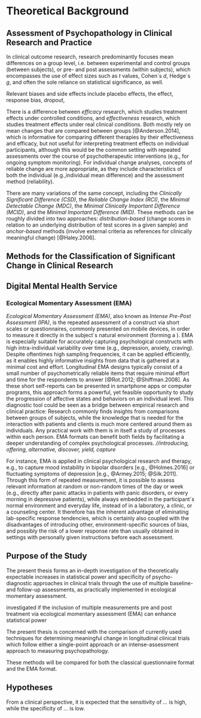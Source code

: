 
# Theoretical Background



## Assessment of Psychopathology in Clinical Research and Practice




In clinical outcome research, research predominantly focuses mean differences on a group level, i.e. between experimental and control groups (between subjects), or pre- and post assessments (within subjects), which encompasses the use of effect sizes such as _t_ values, Cohen´s _d_, Hedge´s _g_, and often the sole reliance on statistical significance, as well. 
\par

Relevant biases and side effects include placebo effects, the \enquote{hello-and-goodbye} effect, response bias, dropout, 

\par
There is a difference between _efficacy_ research, which studies treatment effects under controlled conditions, and _effectiveness_ research, which studies treatment effects under real clinical conditions. Both mostly rely on mean changes that are compared between groups [@Anderson.2014], which is informative for comparing different therapies by their effectiveness and efficacy, but not useful for interpreting treatment effects on individual participants, although this would be the common setting with repeated assessments over the course of psychotherapeutic interventions (e.g., for ongoing symptom monitoring). For individual change analyses, concepts of reliable change are more appropriate, as they include characteristics of both the individual (e.g.,individual mean difference) and the assessment method (reliability).
\par
There are many variations of the same concept, including the _Clinically Significant Difference (CSD)_, the _Reliable Change Index (RCI)_, the _Minimal Detectable Change (MDC)_, the _Minimal Clinically Important Difference (MCID)_, and the _Minimal Important Difference (MID)_.	These methods can be roughly divided into two approaches: _distribution-based_ (change scores in relation to an underlying distribution of test scores in a given sample) and _anchor-based_ methods (involve external criteria as references for clinically meaningful change) [@Haley.2006].



## Methods for the Classification of Significant Change in Clinical Research


<!--
//``Clinical research and clinical practice in any discipline that involves repeated testing of subjects regarding some measurable characteristics can benefit from being able to determine if a specific change in test scores over time could be attributed to measurement error alone or exceeds this interval significantly and could therefore be attributed to another influence, e.g., an intervention.´´ \par
//First applied in marital counseling and psychotherapy research [@Jacobson.1984; @Jacobson.1991], now also in many neuropsychological settings (e.g., for rehabilitation after epilepsy surgery or concussions, cognitive changes in cognitively impaired patients) \par

//Most common is calculating and reporting mean differences and respective effect sizes (e.g., Cohen´s d, Hedge´s g), t values and p values \par

- mean differences between pre- and post-timepoints or between treatment and control groups \par

-	reasonable for cumulating evidence in meta-analyses \par

-	but results often interpreted only in terms of statistical significance \par

//``@Jacobson.1991 criticised two fundamental aspects of this use of statistical significance tests: (1) They do not take into account the within-subject variability of the construct of interest and (2) a statistically significant difference between group means does not automatically suggest a clinically meaningful difference, because, as @Cohen.1994 argued, any difference can be statistically significant, just given a large enough sample.´´
-->


## Digital Mental Health Service



### Ecological Momentary Assessment (EMA)

_Ecological Momentary Assessment (EMA)_, also known as _Intense Pre-Post Assessment (IPA)_, is the repeated assessment of a construct via short scales or questionnaires, commonly presented on mobile devices, in order to measure it directly in the subject´s natural environment (forming a \enquote{\textit{field experiment}}). EMA is especially suitable for accurately capturing psychological constructs with high intra-individual variability over time (e.g., depression, anxiety, craving). Despite oftentimes high sampling frequencies, it can be applied efficiently, as it enables highly informative insights from data that is gathered at a minimal cost and effort. Longitudinal EMA designs typically consist of a small number of psychometrically reliable items that require minimal effort and time for the respondents to answer [@Rot.2012; @Shiffman.2008]. As these short self-reports can be presented in smartphone apps or computer programs, this approach forms a powerful, yet feasible opportunity to study the progression of affective states and behaviors on an individual level.
\par
This diagnostic tool could be seen as a bridge between empirical research and clinical practice: Research commonly finds insights from comparisons between groups of subjects, while the knowledge that is needed for the interaction with patients and clients is much more centered around them as individuals. Any practical work with them is in itself a study of processes within each person. EMA formats can benefit both fields by facilitating a deeper understanding of complex psychological processes.
\par
_//introducing, offering, alternative, discover, yield, capture_
\par

For instance, EMA is applied in clinical psychological research and therapy, e.g., to capture mood instability in bipolar disorders [e.g., @Holmes.2016] or fluctuating symptoms of depression [e.g., @Armey.2015; @Silk.2011]. Through this form of repeated measurement, it is possible to assess relevant information at random or non-random times of the day or week (e.g., directly after panic attacks in patients with panic disorders, or every morning in depressive patients), while always embedded in the participant´s normal environment and everyday life, instead of in a laboratory, a clinic, or a counseling center. It therefore has the inherent advantage of eliminating lab-specific response tendencies, which is certainly also coupled with the disadvantages of introducing other, environment-specific sources of bias, and possibly the risk of a lower response rate than usually obtained in settings with personally given instructions before each assessment.



\par
<!--
//plot shows high mood variability pre-treatment (SD = 3.81) and much lower variability post-treatment (SD = 1.04), as well as a higher pre-treatment mean (M = 9.11) than post-treatment mean (M = 1.86)  
//plots show the simple advantages of multiple assessments in two intervals over two single assessments (pre- and post-treatment): imagine assessing depressive symptoms in participant 1 randomly on day 7 pre-treatment (score of 20) and on day 6 post-treatment (score of 0) -> total difference of -20 points -> very powerful intervention!  
//or imagine assessing depressive symptoms in participant 1 randomly on day 12 pre-treatment (score of about 5) and on day 26 post-treatment (score of 5) -> total difference of 0 points -> useless intervention (possibly worse than placebo)!
-->




## Purpose of the Study

The present thesis forms an in-depth investigation of the theoretically expectable increases in statistical power and specificity of psycho-diagnostic approaches in clinical trials through the use of multiple baseline- and follow-up assessments, as practically implemented in ecological momentary assessment.


\par
investigated if the inclusion of multiple measurements pre and post treatment via ecological momentary assessment (EMA) can enhance statistical power


The present thesis is concerned with the comparison of currently used techniques for determining meaningful change in longitudinal clinical trials which follow either a single-point approach or an intense-assessment approach to measuring psychopathology. \par

These methods will be compared for both the classical questionnaire format and the EMA format.



## Hypotheses




From a clinical perspective, it is expected that the sensitivity of _..._ is high, while the specificity of _..._ is low.



